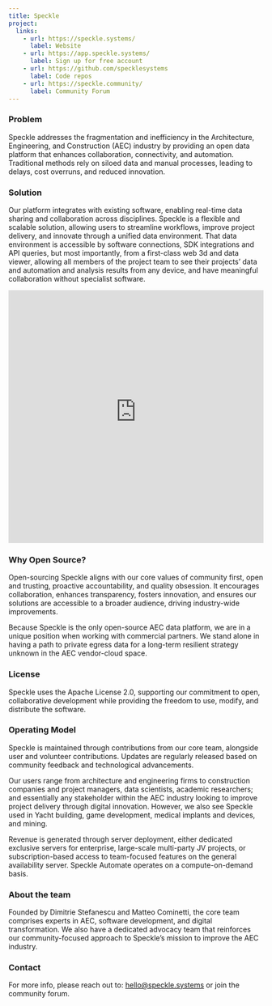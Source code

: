 ```yaml
---
title: Speckle
project:
  links:
    - url: https://speckle.systems/
      label: Website
    - url: https://app.speckle.systems/
      label: Sign up for free account
    - url: https://github.com/specklesystems
      label: Code repos
    - url: https://speckle.community/
      label: Community Forum
---
```


### Problem

Speckle addresses the fragmentation and inefficiency in the Architecture, Engineering, and Construction (AEC) industry by providing an open data platform that enhances collaboration, connectivity, and automation. Traditional methods rely on siloed data and manual processes, leading to delays, cost overruns, and reduced innovation.

### Solution

Our platform integrates with existing software, enabling real-time data sharing and collaboration across disciplines. Speckle is a flexible and scalable solution, allowing users to streamline workflows, improve project delivery, and innovate through a unified data environment. That data environment is accessible by software connections, SDK integrations and API queries, but most importantly, from a first-class web 3d and data viewer, allowing all members of the project team to see their projects’ data and automation and analysis results from any device, and have meaningful collaboration without specialist software.

<iframe width="100%" height="500" src="https://www.youtube-nocookie.com/embed/pP6SZz6HUp0?si=TXy8R1cL9lq5waPK" title="YouTube video player" frameborder="0" allow="accelerometer; autoplay; clipboard-write; encrypted-media; gyroscope; picture-in-picture; web-share" referrerpolicy="strict-origin-when-cross-origin" allowfullscreen></iframe>

### Why Open Source?

Open-sourcing Speckle aligns with our core values of community first, open and trusting, proactive accountability, and quality obsession. It encourages collaboration, enhances transparency, fosters innovation, and ensures our solutions are accessible to a broader audience, driving industry-wide improvements.

Because Speckle is the only open-source AEC data platform, we are in a unique position when working with commercial partners. We stand alone in having a path to private egress data for a long-term resilient strategy unknown in the AEC vendor-cloud space.

### License

Speckle uses the Apache License 2.0, supporting our commitment to open, collaborative development while providing the freedom to use, modify, and distribute the software.

### Operating Model

Speckle is maintained through contributions from our core team, alongside user and volunteer contributions. Updates are regularly released based on community feedback and technological advancements.

Our users range from architecture and engineering firms to construction companies and project managers, data scientists, academic researchers; and essentially any stakeholder within the AEC industry looking to improve project delivery through digital innovation. However, we also see Speckle used in Yacht building, game development, medical implants and devices, and mining.

Revenue is generated through server deployment, either dedicated exclusive servers for enterprise, large-scale multi-party JV projects, or subscription-based access to team-focused features on the general availability server. Speckle Automate operates on a compute-on-demand basis.

### About the team

Founded by Dimitrie Stefanescu and Matteo Cominetti, the core team comprises experts in AEC, software development, and digital transformation. We also have a dedicated advocacy team that reinforces our community-focused approach to Speckle’s mission to improve the AEC industry.

### Contact

For more info, please reach out to: [hello@speckle.systems](mailto:hello@speckle.systems) or join the community forum.
